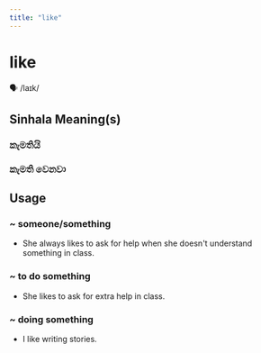```yaml
---
title: "like"
---
```


# like

🗣️ /laɪk/

## Sinhala Meaning(s)

### කැමතියි
### කැමති වෙනවා

## Usage

### ~ someone/something

- She always likes to ask for help when she doesn't understand something in class.


### ~ to do something

- She likes to ask for extra help in class.


### ~ doing something

- I like writing stories.


